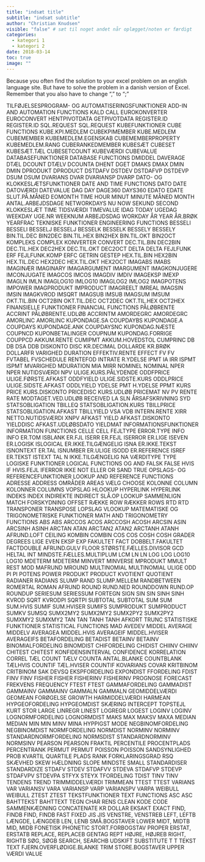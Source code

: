 ```yaml
---
title: "indsæt title"
subtitle: "indsæt subtitle"
author: "Christian Knudsen"
visible: "false" # sæt til noget andet når oplægget/noten er færdigt
categories:
  - kategori 1
  - kategori 2
date: 2018-03-14
toc: true
image: ""
---
```


Because you often find the solution to your excel problem on an english language site. But have to solve the problem in a danish version of Excel.
Remember that you also have to change "," to ";"







TILFØJELSESPROGRAM- OG AUTOMATISERINGSFUNKTIONER	ADD-IN AND AUTOMATION FUNCTIONS
KALD	CALL
EUROKONVERTER	EUROCONVERT
HENTPIVOTDATA	GETPIVOTDATA
REGISTER.ID	REGISTER.ID
SQL.REQUEST	SQL.REQUEST
KUBEFUNKTIONER	CUBE FUNCTIONS
KUBE.KPI.MEDLEM	CUBEKPIMEMBER
KUBE.MEDLEM	CUBEMEMBER
KUBEMEDLEM.EGENSKAB	CUBEMEMBERPROPERTY
KUBEMEDLEM.RANG	CUBERANKEDMEMBER
KUBESÆT	CUBESET
KUBESÆT.TÆL	CUBESETCOUNT
KUBEVÆRDI	CUBEVALUE
DATABASEFUNKTIONER	DATABASE FUNCTIONS
DMIDDEL	DAVERAGE
DTÆL	DCOUNT
DTÆLV	DCOUNTA
DHENT	DGET
DMAKS	DMAX
DMIN	DMIN
DPRODUKT	DPRODUCT
DSTDAFV	DSTDEV
DSTDAFVP	DSTDEVP
DSUM	DSUM
DVARIANS	DVAR
DVARIANSP	DVARP
DATO- OG KLOKKESLÆTSFUNKTIONER	DATE AND TIME FUNCTIONS
DATO	DATE
DATOVÆRDI	DATEVALUE
DAG	DAY
DAGE360	DAYS360
EDATO	EDATE
SLUT.PÅ.MÅNED	EOMONTH
TIME	HOUR
MINUT	MINUTE
MÅNED	MONTH
ANTAL.ARBEJDSDAGE	NETWORKDAYS
NU	NOW
SEKUND	SECOND
KLOKKESLÆT	TIME
TIDSVÆRDI	TIMEVALUE
IDAG	TODAY
UGEDAG	WEEKDAY
UGE.NR	WEEKNUM
ARBEJDSDAG	WORKDAY
ÅR	YEAR
ÅR.BRØK	YEARFRAC
TEKNISKE FUNKTIONER	ENGINEERING FUNCTIONS
BESSELI	BESSELI
BESSELJ	BESSELJ
BESSELK	BESSELK
BESSELY	BESSELY
BIN.TIL.DEC	BIN2DEC
BIN.TIL.HEX	BIN2HEX
BIN.TIL.OKT	BIN2OCT
KOMPLEKS	COMPLEX
KONVERTER	CONVERT
DEC.TIL.BIN	DEC2BIN
DEC.TIL.HEX	DEC2HEX
DEC.TIL.OKT	DEC2OCT
DELTA	DELTA
FEJLFUNK	ERF
FEJLFUNK.KOMP	ERFC
GETRIN	GESTEP
HEX.TIL.BIN	HEX2BIN
HEX.TIL.DEC	HEX2DEC
HEX.TIL.OKT	HEX2OCT
IMAGABS	IMABS
IMAGINÆR	IMAGINARY
IMAGARGUMENT	IMARGUMENT
IMAGKONJUGERE	IMCONJUGATE
IMAGCOS	IMCOS
IMAGDIV	IMDIV
IMAGEKSP	IMEXP
IMAGLN	IMLN
IMAGLOG10	IMLOG10
IMAGLOG2	IMLOG2
IMAGPOTENS	IMPOWER
IMAGPRODUKT	IMPRODUCT
IMAGREELT	IMREAL
IMAGSIN	IMSIN
IMAGKVROD	IMSQRT
IMAGSUB	IMSUB
IMAGSUM	IMSUM
OKT.TIL.BIN	OCT2BIN
OKT.TIL.DEC	OCT2DEC
OKT.TIL.HEX	OCT2HEX
FINANSIELLE FUNKTIONER	FINANCIAL FUNCTIONS
PÅLØBRENTE	ACCRINT
PÅLØBRENTE.UDLØB	ACCRINTM
AMORDEGRC	AMORDEGRC
AMORLINC	AMORLINC
KUPONDAGE.SA	COUPDAYBS
KUPONDAGE.A	COUPDAYS
KUPONDAGE.ANK	COUPDAYSNC
KUPONDAG.NÆSTE	COUPNCD
KUPONBETALINGER	COUPNUM
KUPONDAG.FORRIGE	COUPPCD
AKKUM.RENTE	CUMIPMT
AKKUM.HOVEDSTOL	CUMPRINC
DB	DB
DSA	DDB
DISKONTO	DISC
KR.DECIMAL	DOLLARDE
KR.BRØK	DOLLARFR
VARIGHED	DURATION
EFFEKTIV.RENTE	EFFECT
FV	FV
FVTABEL	FVSCHEDULE
RENTEFOD	INTRATE
R.YDELSE	IPMT
IA	IRR
ISPMT	ISPMT
MVARIGHED	MDURATION
MIA	MIRR
NOMINEL	NOMINAL
NPER	NPER
NUTIDSVÆRDI	NPV
ULIGE.KURS.PÅLYDENDE	ODDFPRICE
ULIGE.FØRSTE.AFKAST	ODDFYIELD
ULIGE.SIDSTE.KURS	ODDLPRICE
ULIGE.SIDSTE.AFKAST	ODDLYIELD
YDELSE	PMT
H.YDELSE	PPMT
KURS	PRICE
KURS.DISKONTO	PRICEDISC
KURS.UDLØB	PRICEMAT
NV	PV
RENTE	RATE
MODTAGET.VED.UDLØB	RECEIVED
LA	SLN
ÅRSAFSKRIVNING	SYD
STATSOBLIGATION	TBILLEQ
STATSOBLIGATION.KURS	TBILLPRICE
STATSOBLIGATION.AFKAST	TBILLYIELD
VSA	VDB
INTERN.RENTE	XIRR
NETTO.NUTIDSVÆRDI	XNPV
AFKAST	YIELD
AFKAST.DISKONTO	YIELDDISC
AFKAST.UDLØBSDATO	YIELDMAT
INFORMATIONSFUNKTIONER	INFORMATION FUNCTIONS
CELLE	CELL
FEJLTYPE	ERROR.TYPE
INFO	INFO
ER.TOM	ISBLANK
ER.FJL	ISERR
ER.FEJL	ISERROR
ER.LIGE	ISEVEN
ER.LOGISK	ISLOGICAL
ER.IKKE.TILGÆNGELIG	ISNA
ER.IKKE.TEKST	ISNONTEXT
ER.TAL	ISNUMBER
ER.ULIGE	ISODD
ER.REFERENCE	ISREF
ER.TEKST	ISTEXT
TAL	N
IKKE.TILGÆNGELIG	NA
VÆRDITYPE	TYPE
LOGISKE FUNKTIONER	LOGICAL FUNCTIONS
OG	AND
FALSK	FALSE
HVIS	IF
HVIS.FEJL	IFERROR
IKKE	NOT
ELLER	OR
SAND	TRUE
OPSLAGS- OG REFERENCEFUNKTIONER	LOOKUP AND REFERENCE FUNCTIONS
ADRESSE	ADDRESS
OMRÅDER	AREAS
VÆLG	CHOOSE
KOLONNE	COLUMN
KOLONNER	COLUMNS
VOPSLAG	HLOOKUP
HYPERLINK	HYPERLINK
INDEKS	INDEX
INDIREKTE	INDIRECT
SLÅ.OP	LOOKUP
SAMMENLIGN	MATCH
FORSKYDNING	OFFSET
RÆKKE	ROW
RÆKKER	ROWS
RTD	RTD
TRANSPONER	TRANSPOSE
LOPSLAG	VLOOKUP
MATEMATISKE OG TRIGONOMETRISKE FUNKTIONER	MATH AND TRIGONOMETRY FUNCTIONS
ABS	ABS
ARCCOS	ACOS
ARCCOSH	ACOSH
ARCSIN	ASIN
ARCSINH	ASINH
ARCTAN	ATAN
ARCTAN2	ATAN2
ARCTANH	ATANH
AFRUND.LOFT	CEILING
KOMBIN	COMBIN
COS	COS
COSH	COSH
GRADER	DEGREES
LIGE	EVEN
EKSP	EXP
FAKULTET	FACT
DOBBELT.FAKULTET	FACTDOUBLE
AFRUND.GULV	FLOOR
STØRSTE.FÆLLES.DIVISOR	GCD
HELTAL	INT
MINDSTE.FÆLLES.MULTIPLUM	LCM
LN	LN
LOG	LOG
LOG10	LOG10
MDETERM	MDETERM
MINVERT	MINVERSE
MPRODUKT	MMULT
REST	MOD
MAFRUND	MROUND
MULTINOMIAL	MULTINOMIAL
ULIGE	ODD
PI	PI
POTENS	POWER
PRODUKT	PRODUCT
KVOTIENT	QUOTIENT
RADIANER	RADIANS
SLUMP	RAND
SLUMP.MELLEM	RANDBETWEEN
ROMERTAL	ROMAN
AFRUND	ROUND
RUND.NED	ROUNDDOWN
RUND.OP	ROUNDUP
SERIESUM	SERIESSUM
FORTEGN	SIGN
SIN	SIN
SINH	SINH
KVROD	SQRT
KVRODPI	SQRTPI
SUBTOTAL	SUBTOTAL
SUM	SUM
SUM.HVIS	SUMIF
SUM.HVISER	SUMIFS
SUMPRODUKT	SUMPRODUCT
SUMKV	SUMSQ
SUMX2MY2	SUMX2MY2
SUMX2PY2	SUMX2PY2
SUMXMY2	SUMXMY2
TAN	TAN
TANH	TANH
AFKORT	TRUNC
STATISTISKE FUNKTIONER	STATISTICAL FUNCTIONS
MAD	AVEDEV
MIDDEL	AVERAGE
MIDDELV	AVERAGEA
MIDDEL.HVIS	AVERAGEIF
MIDDEL.HVISER	AVERAGEIFS
BETAFORDELING	BETADIST
BETAINV	BETAINV
BINOMIALFORDELING	BINOMDIST
CHIFORDELING	CHIDIST
CHIINV	CHIINV
CHITEST	CHITEST
KONFIDENSINTERVAL	CONFIDENCE
KORRELATION	CORREL
TÆL	COUNT
TÆLV	COUNTA
ANTAL.BLANKE	COUNTBLANK
TÆLHVIS	COUNTIF
TÆL.HVISER	COUNTIF
KOVARIANS	COVAR
KRITBINOM	CRITBINOM
SAK	DEVSQ
EKSPFORDELING	EXPONDIST
FFORDELING	FDIST
FINV	FINV
FISHER	FISHER
FISHERINV	FISHERINV
PROGNOSE	FORECAST
FREKVENS	FREQUENCY
FTEST	FTEST
GAMMAFORDELING	GAMMADIST
GAMMAINV	GAMMAINV
GAMMALN	GAMMALN
GEOMIDDELVÆRDI	GEOMEAN
FORØGELSE	GROWTH
HARMIDDELVÆRDI	HARMEAN
HYPGEOFORDELING	HYPGEOMDIST
SKÆRING	INTERCEPT
TOPSTEJL	KURT
STOR	LARGE
LINREGR	LINEST
LOGREGR	LOGEST
LOGINV	LOGINV
LOGNORMFORDELING	LOGNORMDIST
MAKS	MAX
MAKSV	MAXA
MEDIAN	MEDIAN
MIN	MIN
MINV	MINA
HYPPIGST	MODE
NEGBINOMFORDELING	NEGBINOMDIST
NORMFORDELING	NORMDIST
NORMINV	NORMINV
STANDARDNORMFORDELING	NORMSDIST
STANDARDNORMINV	NORMSINV
PEARSON	PEARSON
FRAKTIL	PERCENTILE
PROCENTPLADS	PERCENTRANK
PERMUT	PERMUT
POISSON	POISSON
SANDSYNLIGHED	PROB
KVARTIL	QUARTILE
PLADS	RANK
FORKLARINGSGRAD	RSQ
SKÆVHED	SKEW
HÆLDNING	SLOPE
MINDSTE	SMALL
STANDARDISER	STANDARDIZE
STDAFV	STDEV
STDAFVV	STDEVA
STDAFVP	STDEVP
STDAFVPV	STDEVPA
STFYX	STEYX
TFORDELING	TDIST
TINV	TINV
TENDENS	TREND
TRIMMIDDELVÆRDI	TRIMMEAN
TTEST	TTEST
VARIANS	VAR
VARIANSV	VARA
VARIANSP	VARP
VARIANSPV	VARPA
WEIBULL	WEIBULL
ZTEST	ZTEST
TEKSTFUNKTIONER	TEXT FUNCTIONS
ASC	ASC
BAHTTEKST	BAHTTEXT
TEGN	CHAR
RENS	CLEAN
KODE	CODE
SAMMENKÆDNING	CONCATENATE
KR	DOLLAR
EKSAKT	EXACT
FIND, FINDB	FIND, FINDB
FAST	FIXED
JIS	JIS
VENSTRE, VENSTREB	LEFT, LEFTB
LÆNGDE, LÆNGDEB	LEN, LENB
SMÅ.BOGSTAVER	LOWER
MIDT, MIDTB	MID, MIDB
FONETISK	PHONETIC
STORT.FORBOGSTAV	PROPER
ERSTAT, ERSTATB	REPLACE, REPLACEB
GENTAG	REPT
HØJRE, HØJREB	RIGHT, RIGHTB
SØG, SØGB	SEARCH, SEARCHB
UDSKIFT	SUBSTITUTE
T	T
TEKST	TEXT
FJERN.OVERFLØDIGE.BLANKE	TRIM
STORE.BOGSTAVER	UPPER
VÆRDI	VALUE
